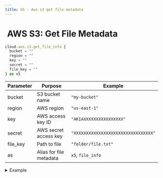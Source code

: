 ```yaml
---
title: XS - Aws s3 get file metadata
---
```


# <img src="../assets/docuBadge (11).png" alt="" data-size="line"> AWS S3: Get File Metadata <a href="#xs-awss3getmetadata" id="xs-awss3getmetadata"></a>

```javascript
cloud.aws.s3.get_file_info {
  bucket = ""
  region = ""
  key = ""
  secret = ""
  file_key = ""
} as x5
```

| Parameter | Purpose                 | Example                              |
| --------- | ----------------------- | ------------------------------------ |
| bucket    | S3 bucket name          | `"my-bucket"`                        |
| region    | AWS region              | `"us-east-1"`                        |
| key       | AWS access key ID       | `"AKIAXXXXXXXXXXXXXXXX"`             |
| secret    | AWS secret access key   | `"XXXXXXXXXXXXXXXXXXXXXXXXXXXXXXXX"` |
| file\_key | Path to file            | `"folder/file.txt"`                  |
| as        | Alias for file metadata | `x5`, `file_info`                    |

<details>

<summary>Example</summary>

```javascript
cloud.aws.s3.get_file_info {
  bucket = "my-app-storage"
  region = "us-west-2"
  key = $env.AWS_KEY_ID
  secret = $env.AWS_SECRET_KEY
  file_key = "uploads/"|add:$file.path
} as file_metadata
```

* Retrieves file metadata from S3
* Returns size, last modified, etc.
* Does not download file contents
* Useful for file verification

</details>
